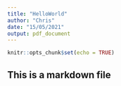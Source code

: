 ```yaml
---
title: "HelloWorld"
author: "Chris"
date: "15/05/2021"
output: pdf_document
---
```


```r
knitr::opts_chunk$set(echo = TRUE)
```

## This is a markdown file
